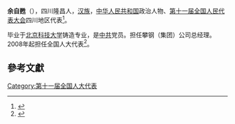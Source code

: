 '''余自甦'''（{{bd|1956年||}}），四川隆昌人，[[汉族|汉族]]，[[中华人民共和国|中华人民共和国]]政治人物、[[第十一届全国人民代表大会|第十一届全国人民代表大会]]四川地区代表<ref>{{cite web|author=新华网|title=第十一届全国人大代表|url=http://news.xinhuanet.com/ziliao/2008-03/03/content_7708230.htm?node=36628|publisher=新华网|accessdate=2014-01-07|archive-date=2014-01-10|archive-url=https://web.archive.org/web/20140110211415/http://news.xinhuanet.com/ziliao/2008-03/03/content_7708230.htm?node=36628|dead-url=no}}</ref>。

毕业于[[北京科技大学|北京科技大学]]铸造专业，是[[中共|中共]]党员。担任攀钢（集团）公司总经理。2008年起担任全国人大代表<ref>{{cite news|title=全国人大代表信息-余自甦|url=http://210.82.31.1:8084/delegate/viewDelegate.action?dbid=112190|accessdate=2013-04-05|newspaper=全国人大网|archive-url=https://web.archive.org/web/20140522092714/http://www.npc.gov.cn/delegate/viewDelegate.action?dbid=112190|archive-date=2014-05-22|dead-url=yes}}</ref>。

==參考文獻==
{{reflist}}
[[Category:第十一届全国人大代表|Category:第十一届全国人大代表]]